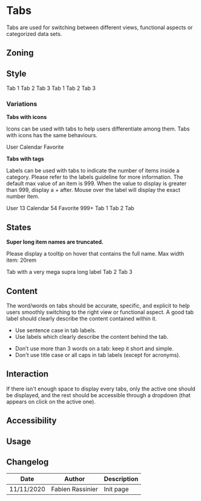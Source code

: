 

<Meta title="Components/Tabs" />

<FigmaLink href="https://www.figma.com/file/bSesPlHPWLPA66wySm8VYV/Tabs" />

# Tabs

Tabs are used for switching between different views, functional aspects or categorized data sets.

## Zoning

<FigmaImage
	src="https://www.figma.com/file/qc8oUSyVJM67gSsbTShftt/%F0%9F%93%90-Zoning?node-id=46%3A63"
	alt="zoning for tabs"
/>

## Style

<Canvas>
	<Story name="default">
		<Tabs selectedId="tab3">
			<Tabs.TabList aria-label="My tabs">
				<Tabs.Tab>Tab 1</Tabs.Tab>
				<Tabs.Tab>Tab 2</Tabs.Tab>
				<Tabs.Tab id="tab3">Tab 3</Tabs.Tab>
			</Tabs.TabList>
			<Tabs.TabPanel>
				Tab 1
			</Tabs.TabPanel>
			<Tabs.TabPanel>Tab 2</Tabs.TabPanel>
			<Tabs.TabPanel>Tab 3</Tabs.TabPanel>
		</Tabs>
	</Story>
</Canvas>

### Variations

**Tabs with icons**

Icons can be used with tabs to help users differentiate among them. Tabs with icons has the same behaviours.

<FigmaImage
	src="https://www.figma.com/file/bSesPlHPWLPA66wySm8VYV/Tabs?node-id=0%3A145"
	alt="tabs with icons example"
/>

<Canvas>
	<Story name="tabs-with-icons">
		<Tabs selectedId="tab2">
			<Tabs.TabList aria-label="My tabs">
				<Tabs.Tab>
					<Icon name="talend-user-circle" /> User
				</Tabs.Tab>
				<Tabs.Tab id="tab2">
					<Icon name="talend-empty-calendar" /> Calendar
				</Tabs.Tab>
				<Tabs.Tab>
					<Icon name="talend-star" /> Favorite
				</Tabs.Tab>
			</Tabs.TabList>
		</Tabs>
	</Story>
</Canvas>

**Tabs with tags**

Labels can be used with tabs to indicate the number of items inside a category. Please refer to the labels guideline for more information.
The default max value of an item is 999. When the value to display is greater than 999, display a + after.
Mouse over the label will display the exact number item.

<FigmaImage
	src="https://www.figma.com/file/bSesPlHPWLPA66wySm8VYV/Tabs?node-id=0%3A132"
	alt="tabs with tags example"
/>

<Canvas>
	<Story name="tabs-with-tags">
		<Tabs selectedId="tab2">
			<Tabs.TabList aria-label="My tabs">
				<Tabs.Tab>
					User <Tag title="13">13</Tag>
				</Tabs.Tab>
				<Tabs.Tab id="tab2">
					Calendar <Tag.Information>54</Tag.Information>
				</Tabs.Tab>
                <Tooltip title="1534" placement="top">
                    <Tabs.Tab>
                        Favorite <Tag>999+</Tag>
                    </Tabs.Tab>
                </Tooltip>
				<Tabs.TabPanel>Tab 1</Tabs.TabPanel>
				<Tabs.TabPanel>Tab 2</Tabs.TabPanel>
				<Tabs.TabPanel>Tab</Tabs.TabPanel>
			</Tabs.TabList>
		</Tabs>
	</Story>
</Canvas>

## States

**Super long item names are truncated.**

Please display a tooltip on hover that contains the full name.
Max width item: 20rem

<FigmaImage
	src="https://www.figma.com/file/bSesPlHPWLPA66wySm8VYV/Tabs?node-id=0%3A123"
	alt="tabs with truncated label"
/>

<Canvas>
	<Story name="tabs-with-truncated-label">
		<Tabs selectedId="tab3">
			<Tabs.TabList aria-label="My tabs">
                <Tooltip title="Tab with a very mega supra long label" placement="top">
                    <Tabs.Tab>Tab with a very mega supra long label</Tabs.Tab>
                </Tooltip>
				<Tabs.Tab>Tab 2</Tabs.Tab>
				<Tabs.Tab id="tab3">Tab 3</Tabs.Tab>
			</Tabs.TabList>
		</Tabs>
	</Story>
</Canvas>

## Content
The word/words on tabs should be accurate, specific, and explicit to help users smoothly switching to the right view or functional aspect. A good tab label should clearly describe the content contained within it.

<Use>
	<Use.Do>
		<ul>
			<li>Use sentence case in tab labels.</li>
			<li>Use labels which clearly describe the content behind the tab.</li>
		</ul>
	</Use.Do>
	<Use.Dont>
		<ul>
			<li>Don’t use more than 3 words on a tab: keep it short and simple.</li>
			<li>Don't use title case or all caps in tab labels (except for acronyms).</li>
		</ul>
	</Use.Dont>
</Use>

## Interaction

If there isn't enough space to display every tabs, only the active one should be displayed, and the rest should be accessible through a dropdown (that appears on click on the active one).

<FigmaImage
	src="https://www.figma.com/file/bSesPlHPWLPA66wySm8VYV/Tabs?node-id=0%3A167"
	alt="tabs with dropdowns"
/>

## Accessibility

## Usage

## Changelog

| Date       | Author           | Description |
| ---------- | ---------------- | ----------- |
| 11/11/2020 | Fabien Rassinier | Init page   |
